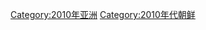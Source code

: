 {{Commonscat|2010 in North Korea}}
{{Year category}}
{{Year by category
|m=2
|c=0
|d=1
|y=0
|cat=朝鲜
|sortkey=North Korea
|parent=21世纪各年朝鲜
|subcat=2010年各国
}}

[[Category:2010年亚洲|Category:2010年亚洲]]
[[Category:2010年代朝鲜|Category:2010年代朝鲜]]
